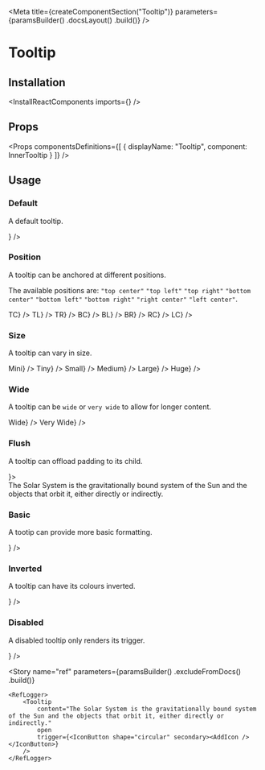 
<Meta
    title={createComponentSection("Tooltip")}
    parameters={paramsBuilder()
        .docsLayout(<ReactComponentsLayout semanticPath="/modules/popup" />)
        .build()}
/>

# Tooltip

## Installation

<InstallReactComponents imports={<Imports />} />

## Props

<HocWarning componentName="Popup" semanticPath="/modules/popup" />

<Props
    componentsDefinitions={[
        { displayName: "Tooltip", component: InnerTooltip }
    ]}
/>

## Usage

### Default

A default tooltip.

<Preview>
    <Story name="default">
        <Tooltip
            content="The Solar System is the gravitationally bound system of the Sun and the objects that orbit it, either directly or indirectly."
            trigger={<IconButton shape="circular"><AddIcon /></IconButton>}
        />
    </Story>
</Preview>

### Position

A tooltip can be anchored at different positions.

The available positions are: `"top center"` `"top left"` `"top right"` `"bottom center"` `"bottom left"` `"bottom right"` `"right center"` `"left center"`.

<Preview>
    <Story name="position">
        <div className="flex items-space-between">
            <Tooltip position="top center" content="The Solar System is the gravitationally bound system of the Sun and the objects that orbit it, either directly or indirectly." trigger={<Button color="secondary" shape="circular" size="lg">TC</Button>} />
            <Tooltip position="top left" content="The Solar System is the gravitationally bound system of the Sun and the objects that orbit it, either directly or indirectly." trigger={<Button color="secondary" shape="circular" size="lg">TL</Button>} />
            <Tooltip position="top right" content="The Solar System is the gravitationally bound system of the Sun and the objects that orbit it, either directly or indirectly." trigger={<Button color="secondary" shape="circular" size="lg">TR</Button>} />
            <Tooltip position="bottom center" content="The Solar System is the gravitationally bound system of the Sun and the objects that orbit it, either directly or indirectly." trigger={<Button color="secondary" shape="circular" size="lg">BC</Button>} />
            <Tooltip position="bottom left" content="The Solar System is the gravitationally bound system of the Sun and the objects that orbit it, either directly or indirectly." trigger={<Button color="secondary" shape="circular" size="lg">BL</Button>} />
            <Tooltip position="bottom right" content="The Solar System is the gravitationally bound system of the Sun and the objects that orbit it, either directly or indirectly." trigger={<Button color="secondary" shape="circular" size="lg">BR</Button>} />
            <Tooltip position="right center" content="The Solar System is the gravitationally bound system of the Sun and the objects that orbit it, either directly or indirectly." trigger={<Button color="secondary" shape="circular" size="lg">RC</Button>} />
            <Tooltip position="left center" content="The Solar System is the gravitationally bound system of the Sun and the objects that orbit it, either directly or indirectly." trigger={<Button color="secondary" shape="circular" size="lg">LC</Button>} />
        </div>
    </Story>
</Preview>

### Size

A tooltip can vary in size.

<Preview>
    <Story name="size">
        <div className="flex items-space-between">
            <Tooltip size="2xs" content="The Solar System is the gravitationally bound system of the Sun and the objects that orbit it, either directly or indirectly." trigger={<Button color="secondary">Mini</Button>} />
            <Tooltip size="xs" content="The Solar System is the gravitationally bound system of the Sun and the objects that orbit it, either directly or indirectly." trigger={<Button color="secondary">Tiny</Button>} />
            <Tooltip size="sm" content="The Solar System is the gravitationally bound system of the Sun and the objects that orbit it, either directly or indirectly." trigger={<Button color="secondary">Small</Button>} />
            <Tooltip content="The Solar System is the gravitationally bound system of the Sun and the objects that orbit it, either directly or indirectly." trigger={<Button color="secondary" >Medium</Button>} />
            <Tooltip size="lg" content="The Solar System is the gravitationally bound system of the Sun and the objects that orbit it, either directly or indirectly." trigger={<Button color="secondary">Large</Button>} />
            <Tooltip size="2xl" content="The Solar System is the gravitationally bound system of the Sun and the objects that orbit it, either directly or indirectly." trigger={<Button color="secondary">Huge</Button>} />
        </div>
    </Story>
</Preview>

### Wide

A tooltip can be `wide` or `very wide` to allow for longer content.

<Preview>
    <Story name="wide">
        <div className="flex items-space-between">
            <Tooltip
                wide
                content="The Solar System is the gravitationally bound system of the Sun and the objects that orbit it, either directly or indirectly."
                trigger={<Button color="secondary">Wide</Button>}
            />
            <Tooltip
                wide="very"
                content="The Solar System is the gravitationally bound system of the Sun and the objects that orbit it, either directly or indirectly."
                trigger={<Button color="secondary">Very Wide</Button>}
            />
        </div>
    </Story>
</Preview>

### Flush

A tooltip can offload padding to its child.

<Preview>
    <Story name="flush">
        <Tooltip flush trigger={<IconButton shape="circular"><AddIcon /></IconButton>}>
            <div className="pa10">
                The Solar System is the gravitationally bound system of the Sun and the objects that orbit it, either directly or indirectly.
            </div>
        </Tooltip>
    </Story>
</Preview>

### Basic

A tootip can provide more basic formatting.

<Preview>
    <Story name="basic">
        <Tooltip
            basic
            content="The Solar System is the gravitationally bound system of the Sun and the objects that orbit it, either directly or indirectly."
            trigger={<IconButton shape="circular"><AddIcon /></IconButton>}
        />
    </Story>
</Preview>

### Inverted

A tooltip can have its colours inverted.

<Preview>
    <Story name="inverted">
        <Tooltip
            inverted
            content="The Solar System is the gravitationally bound system of the Sun and the objects that orbit it, either directly or indirectly."
            trigger={<IconButton shape="circular"><AddIcon /></IconButton>}
        />
    </Story>
</Preview>

### Disabled

A disabled tooltip only renders its trigger.

<Preview>
    <Story name="disabled">
        <Tooltip
            disabled
            content="The Solar System is the gravitationally bound system of the Sun and the objects that orbit it, either directly or indirectly."
            trigger={<IconButton shape="circular"><AddIcon /></IconButton>}
        />
    </Story>
</Preview>

<Story
    name="ref"
    parameters={paramsBuilder()
        .excludeFromDocs()
        .build()}
>
    <RefLogger>
        <Tooltip
            content="The Solar System is the gravitationally bound system of the Sun and the objects that orbit it, either directly or indirectly."
            open
            trigger={<IconButton shape="circular" secondary><AddIcon /></IconButton>}
        />
    </RefLogger>
</Story>
